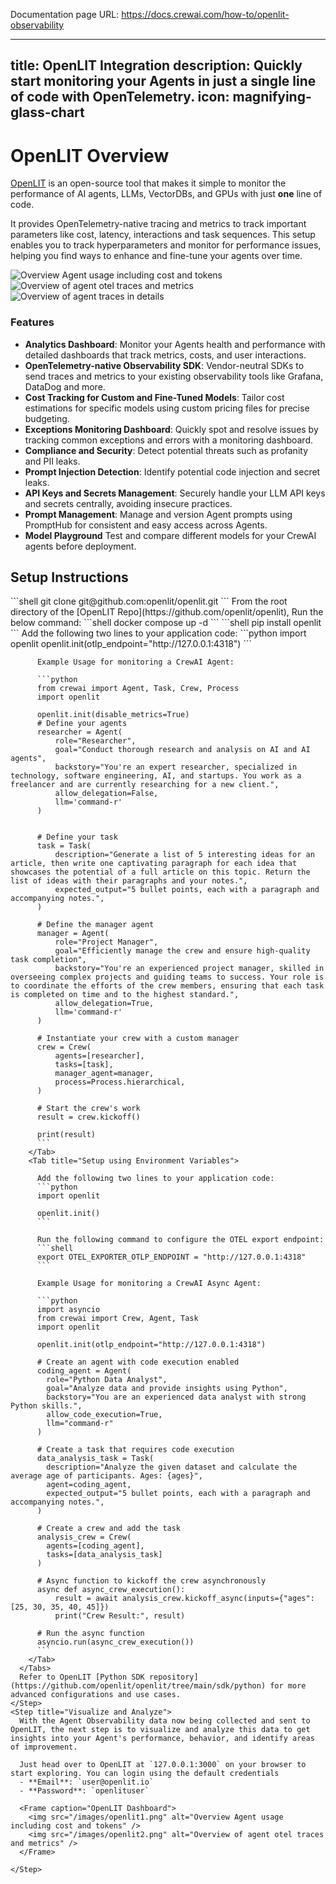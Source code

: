 Documentation page URL: https://docs.crewai.com/how-to/openlit-observability

---
title: OpenLIT Integration
description: Quickly start monitoring your Agents in just a single line of code with OpenTelemetry.
icon: magnifying-glass-chart
---

# OpenLIT Overview

[OpenLIT](https://github.com/openlit/openlit?src=crewai-docs) is an open-source tool that makes it simple to monitor the performance of AI agents, LLMs, VectorDBs, and GPUs with just **one** line of code. 

It provides OpenTelemetry-native tracing and metrics to track important parameters like cost, latency, interactions and task sequences. 
This setup enables you to track hyperparameters and monitor for performance issues, helping you find ways to enhance and fine-tune your agents over time.

<Frame caption="OpenLIT Dashboard">
  <img src="/images/openlit1.png" alt="Overview Agent usage including cost and tokens" />
  <img src="/images/openlit2.png" alt="Overview of agent otel traces and metrics" />
  <img src="/images/openlit3.png" alt="Overview of agent traces in details" />
</Frame>

### Features

- **Analytics Dashboard**: Monitor your Agents health and performance with detailed dashboards that track metrics, costs, and user interactions.
- **OpenTelemetry-native Observability SDK**: Vendor-neutral SDKs to send traces and metrics to your existing observability tools like Grafana, DataDog and more.
- **Cost Tracking for Custom and Fine-Tuned Models**: Tailor cost estimations for specific models using custom pricing files for precise budgeting.
- **Exceptions Monitoring Dashboard**: Quickly spot and resolve issues by tracking common exceptions and errors with a monitoring dashboard.
- **Compliance and Security**: Detect potential threats such as profanity and PII leaks.
- **Prompt Injection Detection**: Identify potential code injection and secret leaks.
- **API Keys and Secrets Management**: Securely handle your LLM API keys and secrets centrally, avoiding insecure practices.
- **Prompt Management**: Manage and version Agent prompts using PromptHub for consistent and easy access across Agents.
- **Model Playground** Test and compare different models for your CrewAI agents before deployment.

## Setup Instructions

<Steps>
    <Step title="Deploy OpenLIT">
      <Steps>
        <Step title="Git Clone OpenLIT Repository">
          ```shell
          git clone git@github.com:openlit/openlit.git
          ```
        </Step>
        <Step title="Start Docker Compose">
          From the root directory of the [OpenLIT Repo](https://github.com/openlit/openlit), Run the below command:
          ```shell
          docker compose up -d
          ```
        </Step>
      </Steps>
    </Step>
    <Step title="Install OpenLIT SDK">
      ```shell
      pip install openlit
      ```
    </Step>
    <Step title="Initialize OpenLIT in Your Application">
      Add the following two lines to your application code:
      <Tabs>
        <Tab title="Setup using function arguments">
          ```python
          import openlit
          openlit.init(otlp_endpoint="http://127.0.0.1:4318")
          ```
          
          Example Usage for monitoring a CrewAI Agent:
    
          ```python
          from crewai import Agent, Task, Crew, Process
          import openlit

          openlit.init(disable_metrics=True)
          # Define your agents
          researcher = Agent(
              role="Researcher",
              goal="Conduct thorough research and analysis on AI and AI agents",
              backstory="You're an expert researcher, specialized in technology, software engineering, AI, and startups. You work as a freelancer and are currently researching for a new client.",
              allow_delegation=False,
              llm='command-r'
          )


          # Define your task
          task = Task(
              description="Generate a list of 5 interesting ideas for an article, then write one captivating paragraph for each idea that showcases the potential of a full article on this topic. Return the list of ideas with their paragraphs and your notes.",
              expected_output="5 bullet points, each with a paragraph and accompanying notes.",
          )

          # Define the manager agent
          manager = Agent(
              role="Project Manager",
              goal="Efficiently manage the crew and ensure high-quality task completion",
              backstory="You're an experienced project manager, skilled in overseeing complex projects and guiding teams to success. Your role is to coordinate the efforts of the crew members, ensuring that each task is completed on time and to the highest standard.",
              allow_delegation=True,
              llm='command-r'
          )

          # Instantiate your crew with a custom manager
          crew = Crew(
              agents=[researcher],
              tasks=[task],
              manager_agent=manager,
              process=Process.hierarchical,
          )

          # Start the crew's work
          result = crew.kickoff()

          print(result)
          ```
        </Tab>
        <Tab title="Setup using Environment Variables">

          Add the following two lines to your application code:
          ```python
          import openlit

          openlit.init()
          ```

          Run the following command to configure the OTEL export endpoint:
          ```shell
          export OTEL_EXPORTER_OTLP_ENDPOINT = "http://127.0.0.1:4318"
          ```

          Example Usage for monitoring a CrewAI Async Agent:

          ```python
          import asyncio
          from crewai import Crew, Agent, Task
          import openlit

          openlit.init(otlp_endpoint="http://127.0.0.1:4318")

          # Create an agent with code execution enabled
          coding_agent = Agent(
            role="Python Data Analyst",
            goal="Analyze data and provide insights using Python",
            backstory="You are an experienced data analyst with strong Python skills.",
            allow_code_execution=True,
            llm="command-r"
          )

          # Create a task that requires code execution
          data_analysis_task = Task(
            description="Analyze the given dataset and calculate the average age of participants. Ages: {ages}",
            agent=coding_agent,
            expected_output="5 bullet points, each with a paragraph and accompanying notes.",
          )

          # Create a crew and add the task
          analysis_crew = Crew(
            agents=[coding_agent],
            tasks=[data_analysis_task]
          )

          # Async function to kickoff the crew asynchronously
          async def async_crew_execution():
              result = await analysis_crew.kickoff_async(inputs={"ages": [25, 30, 35, 40, 45]})
              print("Crew Result:", result)

          # Run the async function
          asyncio.run(async_crew_execution())
          ```
        </Tab>
      </Tabs>
      Refer to OpenLIT [Python SDK repository](https://github.com/openlit/openlit/tree/main/sdk/python) for more advanced configurations and use cases.
    </Step>
    <Step title="Visualize and Analyze">
      With the Agent Observability data now being collected and sent to OpenLIT, the next step is to visualize and analyze this data to get insights into your Agent's performance, behavior, and identify areas of improvement.

      Just head over to OpenLIT at `127.0.0.1:3000` on your browser to start exploring. You can login using the default credentials
      - **Email**: `user@openlit.io`
      - **Password**: `openlituser`
      
      <Frame caption="OpenLIT Dashboard">
        <img src="/images/openlit1.png" alt="Overview Agent usage including cost and tokens" />
        <img src="/images/openlit2.png" alt="Overview of agent otel traces and metrics" />
      </Frame>

    </Step>
</Steps> 

